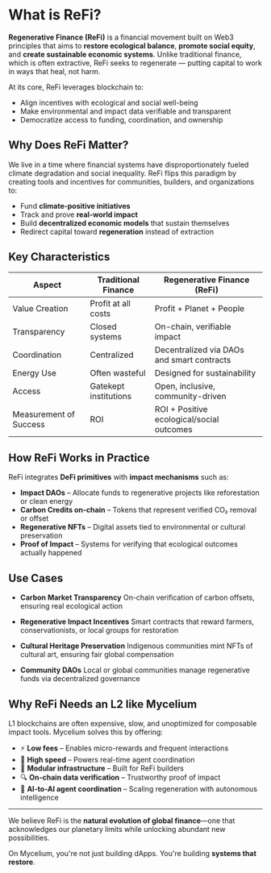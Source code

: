# What is ReFi?

**Regenerative Finance (ReFi)** is a financial movement built on Web3 principles that aims to **restore ecological balance**, **promote social equity**, and **create sustainable economic systems**. Unlike traditional finance, which is often extractive, ReFi seeks to regenerate — putting capital to work in ways that heal, not harm.

At its core, ReFi leverages blockchain to:

- Align incentives with ecological and social well-being
- Make environmental and impact data verifiable and transparent
- Democratize access to funding, coordination, and ownership

## Why Does ReFi Matter?

We live in a time where financial systems have disproportionately fueled climate degradation and social inequality. ReFi flips this paradigm by creating tools and incentives for communities, builders, and organizations to:

- Fund **climate-positive initiatives**
- Track and prove **real-world impact**
- Build **decentralized economic models** that sustain themselves
- Redirect capital toward **regeneration** instead of extraction

## Key Characteristics

| Aspect                   | Traditional Finance            | Regenerative Finance (ReFi)                   |
|--------------------------|-------------------------------|-----------------------------------------------|
| Value Creation           | Profit at all costs           | Profit + Planet + People                      |
| Transparency             | Closed systems                | On-chain, verifiable impact                   |
| Coordination             | Centralized                   | Decentralized via DAOs and smart contracts    |
| Energy Use               | Often wasteful                | Designed for sustainability                   |
| Access                   | Gatekept institutions         | Open, inclusive, community-driven             |
| Measurement of Success   | ROI                           | ROI + Positive ecological/social outcomes     |


## How ReFi Works in Practice

ReFi integrates **DeFi primitives** with **impact mechanisms** such as:

- **Impact DAOs** – Allocate funds to regenerative projects like reforestation or clean energy
- **Carbon Credits on-chain** – Tokens that represent verified CO₂ removal or offset
- **Regenerative NFTs** – Digital assets tied to environmental or cultural preservation
- **Proof of Impact** – Systems for verifying that ecological outcomes actually happened

## Use Cases

- **Carbon Market Transparency**
  On-chain verification of carbon offsets, ensuring real ecological action

- **Regenerative Impact Incentives**
  Smart contracts that reward farmers, conservationists, or local groups for restoration

- **Cultural Heritage Preservation**
  Indigenous communities mint NFTs of cultural art, ensuring fair global compensation

- **Community DAOs**
  Local or global communities manage regenerative funds via decentralized governance

## Why ReFi Needs an L2 like Mycelium

L1 blockchains are often expensive, slow, and unoptimized for composable impact tools. Mycelium solves this by offering:

- ⚡ **Low fees** – Enables micro-rewards and frequent interactions
- 🚀 **High speed** – Powers real-time agent coordination
- 🧱 **Modular infrastructure** – Built for ReFi builders
- 🔍 **On-chain data verification** – Trustworthy proof of impact
- 🤖 **AI-to-AI agent coordination** – Scaling regeneration with autonomous intelligence

---

We believe ReFi is the **natural evolution of global finance**—one that acknowledges our planetary limits while unlocking abundant new possibilities.

On Mycelium, you're not just building dApps.
You're building **systems that restore**.
